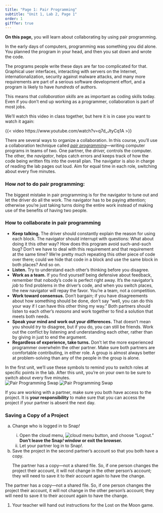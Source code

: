 ```yaml
---
title: "Page 1: Pair Programming"
subtitle: "Unit 1, Lab 2, Page 1"
order: 1
gifffer: true
---
```


:::::: learn
**On this page,** you will learn about collaborating by using pair programming.
::::::

In the early days of computers, programming was something you did alone. You planned the program in your head, and then you sat down and wrote the code.

The programs people write these days are far too complicated for that. Graphical user interfaces, interacting with servers on the Internet, internationalization, security against malware attacks, and many more requirements are part of a serious software development effort, and a program is likely to have <em>hundreds</em> of authors.

This means that <em>collaboration skills</em> are as important as coding skills today. Even if you don't end up working as a programmer, collaboration is part of most jobs.

We'll watch this video in class together, but here it is in case you want to watch it again:

{{< video https://www.youtube.com/watch?v=q7d_JtyCq1A >}}

There are several ways to organize a collaboration. In this course, you'll use a collaboration technique called <a href="http://en.wikipedia.org/wiki/Pair_programming" title="Wikipedia: Pair programming" target="_blank"><em>pair programming</em></a>---writing computer programs in teams of two. One partner, the <em>driver,</em> controls the computer. The other, the <em>navigator</em>, helps catch errors and keeps track of how the code being written fits into the overall plan. The navigator is also in charge of reading the lab pages out loud. Aim for equal time in each role, switching about every five minutes.

:::::: takeNote
### **How <em>not</em> to do pair programming:**

The biggest mistake in pair programming is for the navigator to tune out and let the driver do all the work. The navigator has to be paying attention; otherwise you're just taking turns doing the entire work instead of making use of the benefits of having two people.
::::::

### How to collaborate in pair programming

- **Keep talking.** The driver should constantly explain the reason for using each block. The navigator should interrupt with questions: What about doing it this other way? How does this program avoid such-and-such bug? Don't we have to deal with this requirement and that requirement at the same time? We're pretty much repeating this other piece of code over there; could we hide that code in a block and use the same block in both places? And so on.
- **Listen.** Try to understand each other's thinking before you disagree.
- **Work as a team.** If you find yourself being defensive about feedback, remember that nobody's code is perfect right away. It's the navigator's <em>job</em> to find problems in the driver's code, and when you switch places, the new navigator will repay the favor. You're a team, not a competition.
- **Work toward consensus.** Don't bargain; if you have disagreements about how something should be done, don't say "well, you can do this your way if I can have this other thing my way." Both partners should listen to each other's <em>reasons</em> and work together to find a solution that meets both needs.
- **Speak your mind and work out your differences.** That doesn't mean you should <em>try</em> to disagree, but if you do, you can still be friends. Work out the conflict by listening and understanding each other, rather than by giving in just to end the argument.
- **Regardless of experience, take turns.** Don't let the more experienced programmer overwhelm the other partner. Make sure both partners are comfortable contributing, in either role. A group is almost always better at problem-solving than any of the people in the group is alone.

In the first unit, we'll use these symbols to remind you to switch roles at specific points in the lab. After this unit, you're on your own to be sure to switch about every five minutes.<br /> <img src="/img/icons/pair-programming-swap.png" title="Pair Programming Swap" alt="Pair Programming Swap" class="ms-4"/> <img src="/img/icons/pair-programming-swap-mini.png" title="Pair Programming Swap" alt="Pair Programming Swap" class="ms-4"/>

If you are working with a partner, make sure you both have access to the project. It is **your responsibility** to make sure that you can access the project if your partner is absent the next day.

:::::: narrower
### **Saving a Copy of a Project**

<ol type="a">

<li>

Change who is logged in to Snap<em>!</em>

<ol style="list-style-type: lower-roman;">

<li>Open the cloud menu, <img src="/img/1-introduction/cloud_button.png" alt="cloud menu button"/>, and choose "Logout." **Don't leave the Snap<em>!</em> window or exit the browser.**</li>

<li>Let your partner log in to Snap<em>!</em>.</li>

</ol>

</li>

<li>Save the project in the second partner's account so that you both have a copy.</li>

::: endnote
The partner has a copy---not a shared file. So, if one person changes the project their account, it will not change in the other person's account; they will need to save it to their account again to have the change.
:::

</ol>

::::::

::: endnote
The partner has a copy---not a shared file. So, if one person changes the project their account, it will not change in the other person's account; they will need to save it to their account again to have the change.
:::

:::::: forYouToDo

1. Your teacher will hand out instructions for the Lost on the Moon game.

::::::
